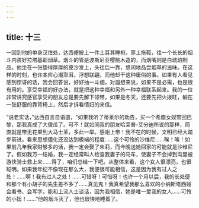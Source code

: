 ```yaml
---
---
---
```

title: 十三
---




一回到他的单身汉住处，达西便披上一件土耳其睡袍，穿上拖鞋，往一个长长的烟斗内装好拉塔基耶烟草。烟斗的管是波斯尼亚樱桃木造的，而烟嘴则是白琥珀制品。他坐在一张垫得厚厚的皮沙发上，头往后一靠，悠闲地品尝烟草的滋味。在这样的时刻，也许本应心潮澎湃，浮想联翩，而他却干这种庸俗的事。如果有人看见感到惊讶的话，我会回答说，好好抽一斗烟，对遐想来说，如果不是必需，也是很有用的。享受幸福的好办法，就是把这种幸福和另外一种幸福联系起来。我的一位非常讲究感官享受的朋友总是要先解下领带，如果是冬天，还要先把火拨旺，躺在一张舒服的靠背椅上，然后才拆看情妇的来信。

“说老实话，”达西自言自语道，“如果我听了蒂莱尔的劝告，买一个希腊女奴带回巴黎，那我真成了大傻瓜了。可不！就如同我的朋友哈莱普-艾分迪所说的那样，简直就是带无花果到大马士革，多此一举。感谢上帝！我不在的时候，文明已经大踏步前进，看来思想僵化还没达到极端的程度……这个可怜的沙维尼……唉！唉！如果前几年我家财够多的话，我一定会娶了朱莉，而今晚送她回家的可能就是沙维尼了。假如我万一结婚，我一定经常叫人检查我妻子的马车，使妻子不会掉到沟里被游侠骑士救上来……得了，咱们总结一下吧。从整体来看，这个女人很漂亮，也很聪明。如果我年纪不像现在那么大，我便很可能相信，这是因为我有过人之处！……啊！我有过人之处！……可惜呀！可惜呀！也许一个月以后，我的长处便和那个有小胡子的先生差不多了……真见鬼！我真希望我那么喜欢的小纳斯塔西娅会看书、会写字，能和上流人士谈话，因为我相信，她是唯一爱我的女人……可怜的小妞！……”他的烟斗灭了，他也很快地睡着了。